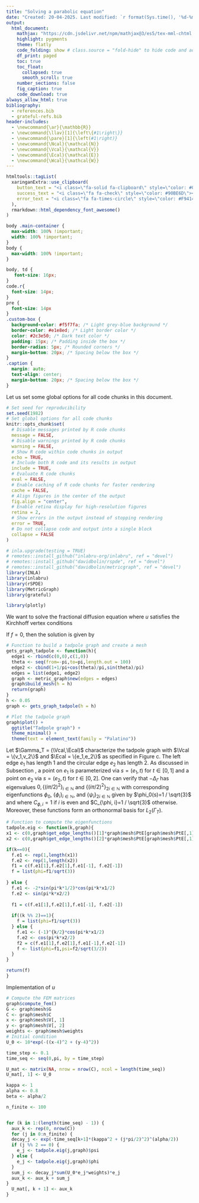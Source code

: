 ```yaml
---
title: "Solving a parabolic equation"
date: "Created: 20-04-2025. Last modified: `r format(Sys.time(), '%d-%m-%Y.')`"
output:
  html_document:
    mathjax: "https://cdn.jsdelivr.net/npm/mathjax@3/es5/tex-mml-chtml.js"
    highlight: pygments
    theme: flatly
    code_folding: show # class.source = "fold-hide" to hide code and add a button to show it
    df_print: paged
    toc: true
    toc_float:
      collapsed: true
      smooth_scroll: true
    number_sections: false
    fig_caption: true
    code_download: true
always_allow_html: true
bibliography: 
  - references.bib
  - grateful-refs.bib
header-includes:
  - \newcommand{\ar}{\mathbb{R}}
  - \newcommand{\llav}[1]{\left\{#1\right\}}
  - \newcommand{\pare}[1]{\left(#1\right)}
  - \newcommand{\Ncal}{\mathcal{N}}
  - \newcommand{\Vcal}{\mathcal{V}}
  - \newcommand{\Ecal}{\mathcal{E}}
  - \newcommand{\Wcal}{\mathcal{W}}
---
```


```r
htmltools::tagList(
  xaringanExtra::use_clipboard(
    button_text = "<i class=\"fa-solid fa-clipboard\" style=\"color: #00008B\"></i>",
    success_text = "<i class=\"fa fa-check\" style=\"color: #90BE6D\"></i>",
    error_text = "<i class=\"fa fa-times-circle\" style=\"color: #F94144\"></i>"
  ),
  rmarkdown::html_dependency_font_awesome()
)
```


```css
body .main-container {
  max-width: 100% !important;
  width: 100% !important;
}
body {
  max-width: 100% !important;
}

body, td {
   font-size: 16px;
}
code.r{
  font-size: 14px;
}
pre {
  font-size: 14px
}
.custom-box {
  background-color: #f5f7fa; /* Light grey-blue background */
  border-color: #e1e8ed; /* Light border color */
  color: #2c3e50; /* Dark text color */
  padding: 15px; /* Padding inside the box */
  border-radius: 5px; /* Rounded corners */
  margin-bottom: 20px; /* Spacing below the box */
}
.caption {
  margin: auto;
  text-align: center;
  margin-bottom: 20px; /* Spacing below the box */
}
```


Let us set some global options for all code chunks in this document.


```r
# Set seed for reproducibility
set.seed(1982) 
# Set global options for all code chunks
knitr::opts_chunk$set(
  # Disable messages printed by R code chunks
  message = FALSE,    
  # Disable warnings printed by R code chunks
  warning = FALSE,    
  # Show R code within code chunks in output
  echo = TRUE,        
  # Include both R code and its results in output
  include = TRUE,     
  # Evaluate R code chunks
  eval = FALSE,       
  # Enable caching of R code chunks for faster rendering
  cache = FALSE,      
  # Align figures in the center of the output
  fig.align = "center",
  # Enable retina display for high-resolution figures
  retina = 2,
  # Show errors in the output instead of stopping rendering
  error = TRUE,
  # Do not collapse code and output into a single block
  collapse = FALSE
)
```




```r
# inla.upgrade(testing = TRUE)
# remotes::install_github("inlabru-org/inlabru", ref = "devel")
# remotes::install_github("davidbolin/rspde", ref = "devel")
# remotes::install_github("davidbolin/metricgraph", ref = "devel")
library(INLA)
library(inlabru)
library(rSPDE)
library(MetricGraph)
library(grateful)

library(plotly)
```


We want to solve the fractional diffusion equation
\begin{equation}
\label{eq:maineq}
    \partial_t u+(\kappa^2-\Delta_\Gamma)^{\frac{\alpha}{2}} u=f \text { on } \Gamma \times(0, T), \quad u(0)=u_0 \text { on } \Gamma,
\end{equation}
where $u$ satisfies the Kirchhoff vertex conditions
\begin{equation}
\label{eq:Kcond}
    \left\{\phi\in C(\Gamma)\;\Big|\; \forall v\in V: \sum_{e\in\mathcal{E}_v}\partial_e \phi(v)=0 \right\}
\end{equation}

If $f=0$, then the solution is given by
\begin{equation}
\label{eq:sol_reprentation}
        u(s,t) = \displaystyle\sum_{j\in\mathbb{N}}e^{-\lambda^{\frac{\alpha}{2}}_jt}\left(u_0, e_j\right)_{L_2(\Gamma)}e_j(s).
\end{equation}

```r
# Function to build a tadpole graph and create a mesh
gets_graph_tadpole <- function(h){
  edge1 <- rbind(c(0,0),c(1,0))
  theta <- seq(from=-pi,to=pi,length.out = 100)
  edge2 <- cbind(1+1/pi+cos(theta)/pi,sin(theta)/pi)
  edges = list(edge1, edge2)
  graph <- metric_graph$new(edges = edges)
  graph$build_mesh(h = h)
  return(graph)
}
h <- 0.05
graph <- gets_graph_tadpole(h = h)

# Plot the tadpole graph
graph$plot() +
  ggtitle("Tadpole graph") + 
  theme_minimal() + 
  theme(text = element_text(family = "Palatino"))
```

Let $\Gamma_T = (\Vcal,\Ecal)$ characterize the tadpole graph with $\Vcal = \{v_1,v_2\}$ and $\Ecal = \{e_1,e_2\}$ as specified in Figure \ref{Interval.Circle.Tadpole}c. The left edge $e_1$ has length 1 and the circular edge $e_2$ has length 2. As discussed in Subsection \ref{subsec:prelim}, a point on $e_1$ is parameterized via $s=\left(e_1, t\right)$ for $t \in[0,1]$ and a point on $e_2$ via $s=\left(e_2, t\right)$ for $t\in[0,2]$. One can verify that $-\Delta_\Gamma$ has eigenvalues $0,\left\{(i \pi / 2)^2\right\}_{i \in \mathbb{N}}$ and $\left\{(i \pi / 2)^2\right\}_{2 i \in \mathbb{N}}$ with corresponding eigenfunctions $\phi_0$, $\left\{\phi_i\right\}_{i \in \mathbb{N}}$, and $\left\{\psi_i\right\}_{2 i \in \mathbb{N}}$ given by $\phi_0(s)=1 / \sqrt{3}$ and 
\begin{equation*}
    \phi_i(s)=C_{\phi, i}\begin{cases}
        -2 \sin (\frac{i\pi}{2}) \cos (\frac{i \pi t}{2}), & s \in e_1, \\
\sin (i \pi t / 2), & s \in e_2,
    \end{cases},
\quad 
    \psi_i(s)=\frac{\sqrt{3}}{\sqrt{2}} \begin{cases}
    (-1)^{i / 2} \cos (\frac{i \pi t}{2}), & s \in e_1, \\
\cos (\frac{i \pi t}{2}), & s \in e_2,
\end{cases},
\end{equation*}
where $C_{\phi, i}=1$ if $i$ is even and $C_{\phi, i}=1 / \sqrt{3}$ otherwise. Moreover, these functions form an orthonormal basis for $L_2(\Gamma_T)$.

```r
# Function to compute the eigenfunctions 
tadpole.eig <- function(k,graph){
x1 <- c(0,graph$get_edge_lengths()[1]*graph$mesh$PtE[graph$mesh$PtE[,1]==1,2]) 
x2 <- c(0,graph$get_edge_lengths()[2]*graph$mesh$PtE[graph$mesh$PtE[,1]==2,2]) 

if(k==0){ 
  f.e1 <- rep(1,length(x1)) 
  f.e2 <- rep(1,length(x2)) 
  f1 = c(f.e1[1],f.e2[1],f.e1[-1], f.e2[-1]) 
  f = list(phi=f1/sqrt(3)) 
  
} else {
  f.e1 <- -2*sin(pi*k*1/2)*cos(pi*k*x1/2) 
  f.e2 <- sin(pi*k*x2/2)                  
  
  f1 = c(f.e1[1],f.e2[1],f.e1[-1], f.e2[-1]) 
  
  if((k %% 2)==1){ 
    f = list(phi=f1/sqrt(3)) 
  } else { 
    f.e1 <- (-1)^{k/2}*cos(pi*k*x1/2)
    f.e2 <- cos(pi*k*x2/2)
    f2 = c(f.e1[1],f.e2[1],f.e1[-1],f.e2[-1]) 
    f <- list(phi=f1,psi=f2/sqrt(3/2))
  }
}

return(f)
}
```

Implementation of $u$

```r
# Compute the FEM matrices
graph$compute_fem()
G <- graph$mesh$G
C <- graph$mesh$C
x <- graph$mesh$V[, 1]
y <- graph$mesh$V[, 2]
weights <- graph$mesh$weights
# Initial condition
U_0 <- 10*exp(-((x-4)^2 + (y-4)^2))

time_step <- 0.1
time_seq <- seq(0,pi, by = time_step)

U_mat <- matrix(NA, nrow = nrow(C), ncol = length(time_seq))
U_mat[, 1] <- U_0
```


```r
kappa <- 1
alpha <- 0.8
beta <- alpha/2
```


```r
n_finite <- 100


for (k in 1:(length(time_seq) - 1)) {
  aux_k <- rep(0, nrow(C))
  for (j in 0:n_finite) {
  decay_j <- exp(-time_seq[k+1]*(kappa^2 + (j*pi/2)^2)^(alpha/2))
  if (j %% 2 == 0) {
    e_j <- tadpole.eig(j,graph)$psi
  } else {
    e_j <- tadpole.eig(j,graph)$phi
  }
  sum_j <- decay_j*sum(U_0*e_j*weights)*e_j
  aux_k <- aux_k + sum_j
}
  U_mat[, k + 1] <- aux_k
}
```

